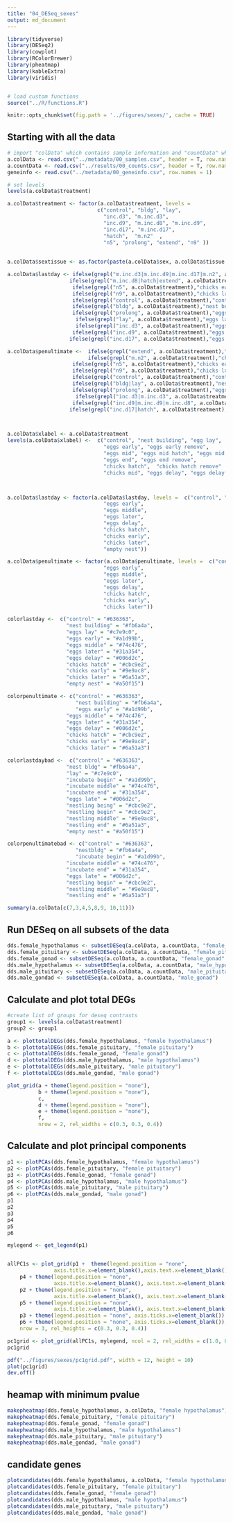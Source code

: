 ```yaml
---
title: "04_DESeq_sexes"
output: md_document
---
```


```r

library(tidyverse)
library(DESeq2)
library(cowplot)
library(RColorBrewer)
library(pheatmap)
library(kableExtra)
library(viridis)


# load custom functions  
source("../R/functions.R")   

knitr::opts_chunk$set(fig.path = '../figures/sexes/', cache = TRUE)
```

## Starting with all the data

```r
# import "colData" which contains sample information and "countData" which contains read counts
a.colData <- read.csv("../metadata/00_samples.csv", header = T, row.names = 1)
a.countData <- read.csv("../results/00_counts.csv", header = T, row.names = 1)
geneinfo <- read.csv("../metadata/00_geneinfo.csv", row.names = 1)

# set levels
levels(a.colData$treatment)

a.colData$treatment <- factor(a.colData$treatment, levels = 
                             c("control", "bldg", "lay",
                               "inc.d3", "m.inc.d3", 
                               "inc.d9", "m.inc.d8", "m.inc.d9",
                               "inc.d17", "m.inc.d17",
                               "hatch",  "m.n2"  ,
                               "n5", "prolong", "extend", "n9" ))
                               
                               
a.colData$sextissue <- as.factor(paste(a.colData$sex, a.colData$tissue, sep = "_"))

a.colData$lastday <- ifelse(grepl("m.inc.d3|m.inc.d9|m.inc.d17|m.n2", a.colData$treatment), "empty nest", 
                    ifelse(grepl("m.inc.d8|hatch|extend", a.colData$treatment),"chicks hatch",      
                     ifelse(grepl("n5", a.colData$treatment),"chicks early",
                     ifelse(grepl("n9", a.colData$treatment),"chicks later",
                     ifelse(grepl("control", a.colData$treatment),"control",
                     ifelse(grepl("bldg", a.colData$treatment),"nest building",
                     ifelse(grepl("prolong", a.colData$treatment),"eggs delay",
                      ifelse(grepl("lay", a.colData$treatment),"eggs lay",
                      ifelse(grepl("inc.d3", a.colData$treatment),"eggs early",
                     ifelse(grepl("inc.d9", a.colData$treatment),"eggs middle",
                    ifelse(grepl("inc.d17", a.colData$treatment),"eggs later", NA)))))))))))

a.colData$penultimate <-  ifelse(grepl("extend", a.colData$treatment),"eggs delay",  
                          ifelse(grepl("m.n2", a.colData$treatment),"chicks hatch",
                     ifelse(grepl("n5", a.colData$treatment),"chicks early",
                     ifelse(grepl("n9", a.colData$treatment),"chicks later",
                     ifelse(grepl("control", a.colData$treatment),"control",
                     ifelse(grepl("bldg|lay", a.colData$treatment),"nest building",
                     ifelse(grepl("prolong", a.colData$treatment),"eggs delay",
                      ifelse(grepl("inc.d3|m.inc.d3", a.colData$treatment),"eggs early",
                     ifelse(grepl("inc.d9|m.inc.d9|m.inc.d8", a.colData$treatment),"eggs middle",
                    ifelse(grepl("inc.d17|hatch", a.colData$treatment),"eggs later", NA))))))))))



a.colData$xlabel <- a.colData$treatment
levels(a.colData$xlabel) <-  c("control", "nest building", "egg lay",
                               "eggs early", "eggs early remove", 
                               "eggs mid", "eggs mid hatch", "eggs mid remove",
                               "eggs end", "eggs end remove",
                               "chicks hatch",  "chicks hatch remove"  ,
                               "chicks mid", "eggs delay", "eggs delay hatch", "chicks end")



a.colData$lastday <- factor(a.colData$lastday, levels =  c("control", "nest building", "eggs lay",
                               "eggs early",  
                               "eggs middle", 
                               "eggs later", 
                               "eggs delay",
                               "chicks hatch",
                               "chicks early", 
                               "chicks later", 
                               "empty nest"))

a.colData$penultimate <- factor(a.colData$penultimate, levels =  c("control", "nest building",
                               "eggs early",  
                               "eggs middle", 
                               "eggs later", 
                               "eggs delay",
                               "chicks hatch",
                               "chicks early", 
                               "chicks later"))

colorlastday <-  c("control" = "#636363", 
                   "nest building" = "#fb6a4a", 
                   "eggs lay" = "#c7e9c0",
                   "eggs early" = "#a1d99b",
                   "eggs middle" = "#74c476", 
                   "eggs later" = "#31a354",  
                   "eggs delay" = "#006d2c",
                   "chicks hatch" = "#cbc9e2",   
                   "chicks early" = "#9e9ac8", 
                   "chicks later" = "#6a51a3",
                   "empty nest" = "#a50f15")

colorpenultimate <- c("control" = "#636363", 
                      "nest building" = "#fb6a4a", 
                      "eggs early" = "#a1d99b",
                   "eggs middle" = "#74c476", 
                   "eggs later" = "#31a354",  
                   "eggs delay" = "#006d2c",
                   "chicks hatch" = "#cbc9e2",   
                   "chicks early" = "#9e9ac8", 
                   "chicks later" = "#6a51a3")

colorlastdaybad <-  c("control" = "#636363", 
                   "nest bldg" = "#fb6a4a", 
                   "lay" = "#c7e9c0",
                   "incubate begin" = "#a1d99b",
                   "incubate middle" = "#74c476", 
                   "incubate end" = "#31a354",  
                   "eggs late" = "#006d2c",
                   "nestling being" = "#cbc9e2",  
                   "nestling begin" = "#cbc9e2",   
                   "nestling middle" = "#9e9ac8", 
                   "nestling end" = "#6a51a3",
                   "empty nest" = "#a50f15")

colorpenultimatebad <- c("control" = "#636363", 
                      "nestbldg" = "#fb6a4a", 
                      "incubate begin" = "#a1d99b",
                   "incubate middle" = "#74c476", 
                   "incubate end" = "#31a354",  
                   "eggs late" = "#006d2c",
                   "nestling begin" = "#cbc9e2",   
                   "nestling middle" = "#9e9ac8", 
                   "nestling end" = "#6a51a3")

summary(a.colData[c(7,3,4,5,8,9, 10,11)])

```

## Run DESeq on all subsets of the data


```r
dds.female_hypothalamus <- subsetDESeq(a.colData, a.countData, "female_hypothalamus")
dds.female_pituitary <- subsetDESeq(a.colData, a.countData, "female_pituitary" )
dds.female_gonad <- subsetDESeq(a.colData, a.countData, "female_gonad" )
dds.male_hypothalamus <- subsetDESeq(a.colData, a.countData, "male_hypothalamus" )
dds.male_pituitary <- subsetDESeq(a.colData, a.countData, "male_pituitary"  )
dds.male_gondad <- subsetDESeq(a.colData, a.countData, "male_gonad")
```


## Calculate and plot total DEGs

```r

#create list of groups for deseq contrasts
group1 <- levels(a.colData$treatment)
group2 <- group1

a <- plottotalDEGs(dds.female_hypothalamus, "female hypothalamus")
b <- plottotalDEGs(dds.female_pituitary, "female pituitary")
c <- plottotalDEGs(dds.female_gonad, "female gonad")
d <- plottotalDEGs(dds.male_hypothalamus, "male hypothalamus")
e <- plottotalDEGs(dds.male_pituitary, "male pituitary")
f <- plottotalDEGs(dds.male_gondad, "male gonad")

plot_grid(a + theme(legend.position = "none"),
          b + theme(legend.position = "none"),
          c,
          d + theme(legend.position = "none"),
          e + theme(legend.position = "none"),
          f,
          nrow = 2, rel_widths = c(0.3, 0.3, 0.4)) 
```

## Calculate and plot principal components

```r
p1 <- plotPCAs(dds.female_hypothalamus, "female hypothalamus")
p2 <- plotPCAs(dds.female_pituitary, "female pituitary")      
p3 <- plotPCAs(dds.female_gonad, "female gonad")
p4 <- plotPCAs(dds.male_hypothalamus, "male hypothalamus")
p5 <- plotPCAs(dds.male_pituitary, "male pituitary")
p6 <- plotPCAs(dds.male_gondad, "male gonad")
p1
p2
p3
p4
p5
p6
```

```r
mylegend <- get_legend(p1)


allPC1s <- plot_grid(p1 +  theme(legend.position = "none",
               axis.title.x=element_blank(),axis.text.x=element_blank(), axis.ticks.x=element_blank()), 
    p4 + theme(legend.position = "none",
               axis.title.x=element_blank(), axis.text.x=element_blank(), axis.ticks.x=element_blank()), 
    p2 + theme(legend.position = "none",
               axis.title.x=element_blank(), axis.text.x=element_blank(), axis.ticks.x=element_blank()),
    p5 + theme(legend.position = "none",
               axis.title.x=element_blank(), axis.text.x=element_blank(),axis.ticks.x=element_blank()),
    p3 + theme(legend.position = "none", axis.ticks.x=element_blank()),
    p6 + theme(legend.position = "none", axis.ticks.x=element_blank()),
    nrow = 3, rel_heights = c(0.3, 0.3, 0.4))

pc1grid <- plot_grid(allPC1s, mylegend, ncol = 2, rel_widths = c(1.0, 0.15))
pc1grid

pdf("../figures/sexes/pc1grid.pdf", width = 12, height = 10)
plot(pc1grid)
dev.off()

```

## heamap with minimum pvalue

```r
makepheatmap(dds.female_hypothalamus, a.colData, "female hypothalamus")
makepheatmap(dds.female_pituitary, "female pituitary")
makepheatmap(dds.female_gonad, "female gonad")
makepheatmap(dds.male_hypothalamus, "male hypothalamus")
makepheatmap(dds.male_pituitary, "male pituitary")
makepheatmap(dds.male_gondad, "male gonad")        
```

## candidate genes

```r
plotcandidates(dds.female_hypothalamus, a.colData, "female hypothalamus")
plotcandidates(dds.female_pituitary, "female pituitary")
plotcandidates(dds.female_gonad, "female gonad")
plotcandidates(dds.male_hypothalamus, "male hypothalamus")
plotcandidates(dds.male_pituitary, "male pituitary")
plotcandidates(dds.male_gondad, "male gonad")
```

